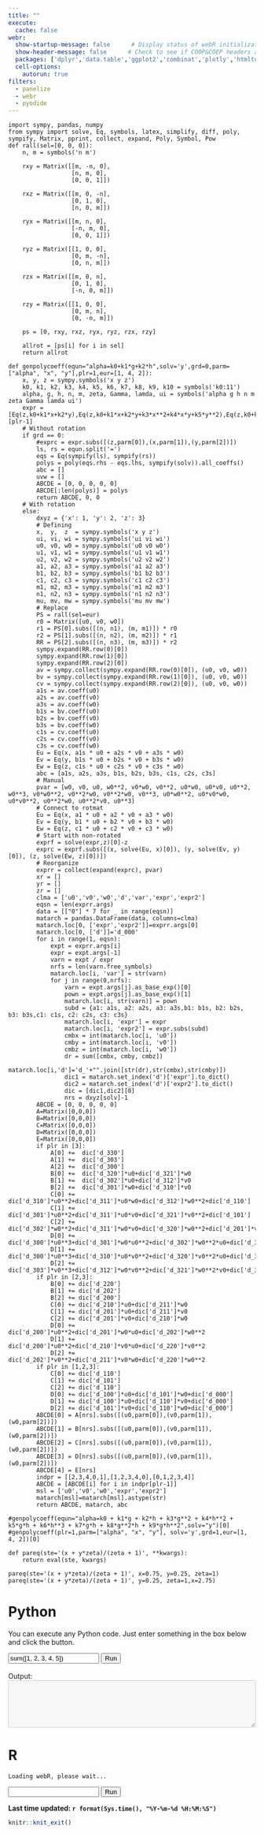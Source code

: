 ```yaml
---
title: ""
execute: 
  cache: false
webr:
  show-startup-message: false      # Display status of webR initialization
  show-header-message: false      # Check to see if COOP&COEP headers are set for speed.
  packages: ['dplyr','data.table','ggplot2','combinat','plotly','htmltools','broom'] # Pre-install dependencies
  cell-options:
    autorun: true
filters:
  - panelize
  - webr
  - pyodide
---
```


```pyodide-python
import sympy, pandas, numpy
from sympy import solve, Eq, symbols, latex, simplify, diff, poly, sympify, Matrix, pprint, collect, expand, Poly, Symbol, Pow
def rall(sel=[0, 0, 0]):
    n, m = symbols('n m')
    
    rxy = Matrix([[m, -n, 0], 
                  [n, m, 0],
                  [0, 0, 1]])
    
    rxz = Matrix([[m, 0, -n], 
                  [0, 1, 0],
                  [n, 0, m]])
    
    ryx = Matrix([[m, n, 0], 
                  [-n, m, 0],
                  [0, 0, 1]])
    
    ryz = Matrix([[1, 0, 0], 
                  [0, m, -n],
                  [0, n, m]])
    
    rzx = Matrix([[m, 0, n], 
                  [0, 1, 0],
                  [-n, 0, m]])
    
    rzy = Matrix([[1, 0, 0], 
                  [0, m, n],
                  [0, -n, m]])
    
    ps = [0, rxy, rxz, ryx, ryz, rzx, rzy]
    
    allrot = [ps[i] for i in sel]
    return allrot

def genpolycoeff(equn="alpha=k0+k1*g+k2*h",solv='y',grd=0,parm=["alpha", "x", "y"],plr=1,eur=[1, 4, 2]):
    x, y, z = sympy.symbols('x y z')
    k0, k1, k2, k3, k4, k5, k6, k7, k8, k9, k10 = symbols('k0:11')
    alpha, g, h, n, m, zeta, Gamma, lamda, ui = symbols('alpha g h n m zeta Gamma lamda ui')
    expr = [Eq(z,k0+k1*x+k2*y),Eq(z,k0+k1*x+k2*y+k3*x**2+k4*x*y+k5*y**2),Eq(z,k0+k1*x+k2*y+k3*x**2+k4*x*y+k5*y**2+k6*x**3+k7*x**2*y+k8*y**2*x+k9*y**3)][plr-1]
    # Without rotation
    if grd == 0:
        #exprc = expr.subs([(z,parm[0]),(x,parm[1]),(y,parm[2])])
        ls, rs = equn.split('=')
        eqs = Eq(sympify(ls), sympify(rs))
        polys = poly(eqs.rhs - eqs.lhs, sympify(solv)).all_coeffs()
        abc = []
        uvw = []
        ABCDE = [0, 0, 0, 0, 0]
        ABCDE[:len(polys)] = polys
        return ABCDE, 0, 0
    # With rotation
    else:
        dxyz = {'x': 1, 'y': 2, 'z': 3}
        # Defining
        x,  y,  z  = sympy.symbols('x y z')
        ui, vi, wi = sympy.symbols('ui vi wi')
        u0, v0, w0 = sympy.symbols('u0 v0 w0')
        u1, v1, w1 = sympy.symbols('u1 v1 w1')
        u2, v2, w2 = sympy.symbols('u2 v2 w2')
        a1, a2, a3 = sympy.symbols('a1 a2 a3')
        b1, b2, b3 = sympy.symbols('b1 b2 b3')
        c1, c2, c3 = sympy.symbols('c1 c2 c3')
        m1, m2, m3 = sympy.symbols('m1 m2 m3')
        n1, n2, n3 = sympy.symbols('n1 n2 n3')
        mu, mv, mw = sympy.symbols('mu mv mw')
        # Replace
        PS = rall(sel=eur)
        r0 = Matrix([u0, v0, w0])
        r1 = PS[0].subs([(n, n1), (m, m1)]) * r0
        r2 = PS[1].subs([(n, n2), (m, m2)]) * r1
        RR = PS[2].subs([(n, n3), (m, m3)]) * r2
        sympy.expand(RR.row(0)[0])
        sympy.expand(RR.row(1)[0])
        sympy.expand(RR.row(2)[0])
        av = sympy.collect(sympy.expand(RR.row(0)[0]), (u0, v0, w0))
        bv = sympy.collect(sympy.expand(RR.row(1)[0]), (u0, v0, w0))
        cv = sympy.collect(sympy.expand(RR.row(2)[0]), (u0, v0, w0))
        a1s = av.coeff(u0)
        a2s = av.coeff(v0)
        a3s = av.coeff(w0)
        b1s = bv.coeff(u0)
        b2s = bv.coeff(v0)
        b3s = bv.coeff(w0)
        c1s = cv.coeff(u0)
        c2s = cv.coeff(v0)
        c3s = cv.coeff(w0)
        Eu = Eq(x, a1s * u0 + a2s * v0 + a3s * w0)
        Ev = Eq(y, b1s * u0 + b2s * v0 + b3s * w0)
        Ew = Eq(z, c1s * u0 + c2s * v0 + c3s * w0)
        abc = [a1s, a2s, a3s, b1s, b2s, b3s, c1s, c2s, c3s]
        # Manual
        pvar = [w0, v0, u0, w0**2, v0*w0, v0**2, u0*w0, u0*v0, u0**2, w0**3, v0*w0**2, v0**2*w0, v0**2*w0, v0**3, u0*w0**2, u0*v0*w0, u0*v0**2, u0**2*w0, u0**2*v0, u0**3]
        # Connect to rotmat
        Eu = Eq(x, a1 * u0 + a2 * v0 + a3 * w0)
        Ev = Eq(y, b1 * u0 + b2 * v0 + b3 * w0)
        Ew = Eq(z, c1 * u0 + c2 * v0 + c3 * w0)
        # Start with non-rotated
        exprf = solve(expr,z)[0]-z
        exprc = exprf.subs([(x, solve(Eu, x)[0]), (y, solve(Ev, y)[0]), (z, solve(Ew, z)[0])])
        # Reorganize
        exprr = collect(expand(exprc), pvar)
        xr = [] 
        yr = []
        zr = []
        clma = ['u0','v0','w0','d','var','expr','expr2']
        eqsn = len(exprr.args)
        data = [["0"] * 7 for _ in range(eqsn)]
        matarch = pandas.DataFrame(data, columns=clma)
        matarch.loc[0, ['expr','expr2']]=exprr.args[0]
        matarch.loc[0, ['d']]='d_000'
        for i in range(1, eqsn):
            expt = exprr.args[i]
            expr = expt.args[-1]
            varn = expt / expr
            nrfs = len(varn.free_symbols)
            matarch.loc[i, 'var'] = str(varn)
            for j in range(0,nrfs):
                varn = expt.args[j].as_base_exp()[0]
                pown = expt.args[j].as_base_exp()[1]
                matarch.loc[i, str(varn)] = pown
                subd = {a1: a1s, a2: a2s, a3: a3s,b1: b1s, b2: b2s, b3: b3s,c1: c1s, c2: c2s, c3: c3s}
                matarch.loc[i, 'expr'] = expr
                matarch.loc[i, 'expr2'] = expr.subs(subd) 
                cmbx = int(matarch.loc[i, 'u0'])
                cmby = int(matarch.loc[i, 'v0'])
                cmbz = int(matarch.loc[i, 'w0'])
                dr = sum([cmbx, cmby, cmbz])
                matarch.loc[i,'d']='d_'+"".join([str(dr),str(cmbx),str(cmby)])
                dic1 = matarch.set_index('d')['expr'].to_dict()
                dic2 = matarch.set_index('d')['expr2'].to_dict()
                dic = [dic1,dic2][0]
                nrs = dxyz[solv]-1
        ABCDE = [0, 0, 0, 0, 0]
        A=Matrix([0,0,0])
        B=Matrix([0,0,0])
        C=Matrix([0,0,0])
        D=Matrix([0,0,0])
        E=Matrix([0,0,0])
        if plr in [3]:
            A[0] +=  dic['d_330']
            A[1] +=  dic['d_303']
            A[2] +=  dic['d_300']
            B[0] +=  dic['d_320']*u0+dic['d_321']*w0
            B[1] +=  dic['d_302']*u0+dic['d_312']*v0
            B[2] +=  dic['d_301']*w0+dic['d_310']*v0
            C[0] +=  dic['d_310']*u0**2+dic['d_311']*u0*w0+dic['d_312']*w0**2+dic['d_110']
            C[1] +=  dic['d_301']*u0**2+dic['d_311']*u0*v0+dic['d_321']*v0**2+dic['d_101']
            C[2] +=  dic['d_302']*w0**2+dic['d_311']*w0*v0+dic['d_320']*w0**2+dic['d_201']*v0+dic['d_210']*w0+dic['d_110']
            D[0] += dic['d_300']*u0**3+dic['d_301']*w0*u0**2+dic['d_302']*w0**2*u0+dic['d_303']*w0**3
            D[1] += dic['d_300']*u0**3+dic['d_310']*u0*v0**2+dic['d_320']*v0**2*u0+dic['d_330']*v0**3
            D[2] += dic['d_303']*v0**3+dic['d_312']*w0*v0**2+dic['d_321']*w0**2*v0+dic['d_330']*v0**3
        if plr in [2,3]:
            B[0] += dic['d_220']
            B[1] += dic['d_202']
            B[2] += dic['d_200']
            C[0] += dic['d_210']*u0+dic['d_211']*w0
            C[1] += dic['d_201']*u0+dic['d_211']*v0
            C[2] += dic['d_201']*v0+dic['d_210']*w0
            D[0] += dic['d_200']*u0**2+dic['d_201']*w0*u0+dic['d_202']*w0**2
            D[1] += dic['d_200']*u0**2+dic['d_210']*v0*u0+dic['d_220']*v0**2
            D[2] += dic['d_202']*v0**2+dic['d_211']*v0*w0+dic['d_220']*w0**2
        if plr in [1,2,3]:
            C[0] += dic['d_110']
            C[1] += dic['d_101']
            C[2] += dic['d_110']
            D[0] += dic['d_100']*u0+dic['d_101']*w0+dic['d_000']
            D[1] += dic['d_100']*u0+dic['d_110']*v0+dic['d_000']
            D[2] += dic['d_101']*v0+dic['d_110']*w0+dic['d_000']
        ABCDE[0] = A[nrs].subs([(u0,parm[0]),(v0,parm[1]),(w0,parm[2])])
        ABCDE[1] = B[nrs].subs([(u0,parm[0]),(v0,parm[1]),(w0,parm[2])])
        ABCDE[2] = C[nrs].subs([(u0,parm[0]),(v0,parm[1]),(w0,parm[2])])
        ABCDE[3] = D[nrs].subs([(u0,parm[0]),(v0,parm[1]),(w0,parm[2])])
        ABCDE[4] = E[nrs]
        indpr = [[2,3,4,0,1],[1,2,3,4,0],[0,1,2,3,4]]
        ABCDE = [ABCDE[i] for i in indpr[plr-1]]
        msl = ['u0','v0','w0','expr','expr2']
        matarch[msl]=matarch[msl].astype(str)
        return ABCDE, matarch, abc
```

```pyodide-python
#genpolycoeff(equn="alpha=k0 + k1*g + k2*h + k3*g**2 + k4*h**2 + k5*g*h + k6*h**3 + k7*g*h + k8*g**2*h + k9*g*h**2",solv="y")[0]
#genpolycoeff(plr=1,parm=["alpha", "x", "y"], solv='y',grd=1,eur=[1, 4, 2])[0]
```

```pyodide-python
def pareq(ste='(x + y*zeta)/(zeta + 1)', **kwargs):
    return eval(ste, kwargs)
```

```pyodide-python
pareq(ste='(x + y*zeta)/(zeta + 1)', x=0.75, y=0.25, zeta=1)
pareq(ste='(x + y*zeta)/(zeta + 1)', y=0.25, zeta=1,x=2.75)
```

# Python

<head>
  <script src="https://cdn.jsdelivr.net/pyodide/v0.24.1/full/pyodide.js"></script>
</head>

<body>
  <p>
    You can execute any Python code. Just enter something in the box below and
    click the button.
  </p>
  <input id="code" value="sum([1, 2, 3, 4, 5])" />
  <button onclick="evaluatePython()">Run</button>
  <br />
  <br />
  <div>Output:</div>
  <textarea id="output" style="width: 100%;" rows="6" disabled></textarea>

  <script>
    const output = document.getElementById("output");
    const code = document.getElementById("code");

    function addToOutput(s) {
      output.value += ">>>" + code.value + "\n" + s + "\n";
    }

    output.value = "Initializing...\n";
    // init Pyodide
    async function main() {
      let pyodide = await loadPyodide();
      output.value += "Ready!\n";
      return pyodide;
    }
    let pyodideReadyPromise = main();

    async function evaluatePython() {
      let pyodide = await pyodideReadyPromise;
      try {
        let output = pyodide.runPython(code.value);
        addToOutput(output);
      } catch (err) {
        addToOutput(err);
      }
    }
  </script>
</body>

# R

<div>
  <pre><code id="out">Loading webR, please wait...</code></pre>
  <input spellcheck="false" autocomplete="off" id="input" type="text">
  <button onclick="globalThis.sendInput()" id="run">Run</button>
</div>

<script type="module">
  /* Create a webR console using the Console helper class */
  import { Console } from 'https://webr.r-wasm.org/latest/webr.mjs';
  const webRConsole = new Console({
    stdout: line => document.getElementById('out').append(line + '\n'),
    stderr: line => document.getElementById('out').append(line + '\n'),
    prompt: p => document.getElementById('out').append(p),
  });
  webRConsole.run();
  
  /* Write to the webR console using the ``stdin()`` method */
  let input = document.getElementById('input');
  globalThis.sendInput = () => {
    webRConsole.stdin(input.value);
    document.getElementById('out').append(input.value + '\n');
    input.value = "";
  }
  
  /* Send input on Enter key */
  input.addEventListener(
    "keydown",
    (evt) => {if(evt.keyCode === 13) globalThis.sendInput()}
  );
</script>



**Last time updated: `r format(Sys.time(), "%Y-%m-%d %H:%M:%S")`**





```r
knitr::knit_exit()
```



